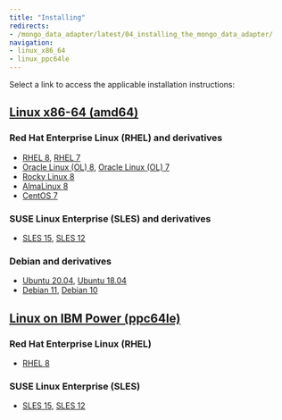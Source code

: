 ```yaml
---
title: "Installing"
redirects:
- /mongo_data_adapter/latest/04_installing_the_mongo_data_adapter/
navigation:
- linux_x86_64
- linux_ppc64le
---
```


Select a link to access the applicable installation instructions:

## [Linux x86-64 (amd64)](linux_x86_64)
### Red Hat Enterprise Linux (RHEL) and derivatives
- [RHEL 8](linux_x86_64/mongo_rhel_8), [RHEL 7](linux_x86_64/mongo_rhel_7)
- [Oracle Linux (OL) 8](linux_x86_64/mongo_rhel_8), [Oracle Linux (OL) 7](linux_x86_64/mongo_rhel_7)
- [Rocky Linux 8](linux_x86_64/mongo_other_linux_8)
- [AlmaLinux 8](linux_x86_64/mongo_other_linux_8)
- [CentOS 7](linux_x86_64/mongo_centos_7)
### SUSE Linux Enterprise (SLES) and derivatives
- [SLES 15](linux_x86_64/mongo_sles_15), [SLES 12](linux_x86_64/mongo_sles_12)
### Debian and derivatives
- [Ubuntu 20.04](linux_x86_64/mongo_ubuntu_20), [Ubuntu 18.04](linux_x86_64/mongo_ubuntu_18)
- [Debian 11](linux_x86_64/mongo_debian_11), [Debian 10](linux_x86_64/mongo_debian_10)
## [Linux on IBM Power (ppc64le)](linux_ppc64le)
### Red Hat Enterprise Linux (RHEL)
- [RHEL 8](linux_ppc64le/mongo_rhel_8)
### SUSE Linux Enterprise (SLES)
- [SLES 15](linux_ppc64le/mongo_sles_15), [SLES 12](linux_ppc64le/mongo_sles_12)
